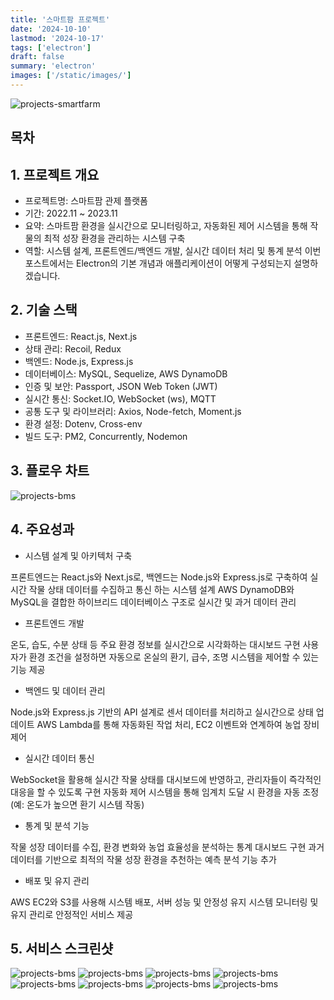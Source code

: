 ```yaml
---
title: '스마트팜 프로젝트'
date: '2024-10-10'
lastmod: '2024-10-17'
tags: ['electron']
draft: false
summary: 'electron'
images: ['/static/images/']
---
```


![projects-smartfarm](/static/images/project/smartfarm.png)

## 목차
  <TOCInline toc={props.toc} exclude="Introduction" />
  
## 1. 프로젝트 개요
- 프로젝트명: 스마트팜 관제 플랫폼
- 기간: 2022.11 ~ 2023.11
- 요약: 스마트팜 환경을 실시간으로 모니터링하고, 자동화된 제어 시스템을 통해 작
물의 최적 성장 환경을 관리하는 시스템 구축
- 역할: 시스템 설계, 프론트엔드/백엔드 개발, 실시간 데이터 처리 및 통계 분석
이번 포스트에서는 Electron의 기본 개념과 애플리케이션이 어떻게 구성되는지 설명하겠습니다.

## 2. 기술 스택
- 프론트엔드: React.js, Next.js
- 상태 관리: Recoil, Redux
- 백엔드: Node.js, Express.js
- 데이터베이스: MySQL, Sequelize, AWS DynamoDB
- 인증 및 보안: Passport, JSON Web Token (JWT)
- 실시간 통신: Socket.IO, WebSocket (ws), MQTT
- 공통 도구 및 라이브러리: Axios, Node-fetch, Moment.js
- 환경 설정: Dotenv, Cross-env
- 빌드 도구: PM2, Concurrently, Nodemon

## 3. 플로우 차트
![projects-bms](/static/images/project/smartfarmflow.png)

## 4. 주요성과
- 시스템 설계 및 아키텍처 구축

프론트엔드는 React.js와 Next.js로, 백엔드는 Node.js와 Express.js로 구축하여 실시간 작물 상태 데이터를 수집하고 통신
하는 시스템 설계 AWS DynamoDB와 MySQL을 결합한 하이브리드 데이터베이스 구조로 실시간 및 과거 데이터 관리

- 프론트엔드 개발

온도, 습도, 수분 상태 등 주요 환경 정보를 실시간으로 시각화하는 대시보드 구현 사용자가 환경 조건을 설정하면 
자동으로 온실의 환기, 급수, 조명 시스템을 제어할 수 있는 기능 제공

- 백엔드 및 데이터 관리

Node.js와 Express.js 기반의 API 설계로 센서 데이터를 처리하고 실시간으로 상태 업데이트
AWS Lambda를 통해 자동화된 작업 처리, EC2 이벤트와 연계하여 농업 장비 제어

- 실시간 데이터 통신

WebSocket을 활용해 실시간 작물 상태를 대시보드에 반영하고, 관리자들이 즉각적인 대응을 할 수 있도록 구현 
자동화 제어 시스템을 통해 임계치 도달 시 환경을 자동 조정 (예: 온도가 높으면 환기 시스템 작동)

- 통계 및 분석 기능

작물 성장 데이터를 수집, 환경 변화와 농업 효율성을 분석하는 통계 대시보드 구현
과거 데이터를 기반으로 최적의 작물 성장 환경을 추천하는 예측 분석 기능 추가

- 배포 및 유지 관리

AWS EC2와 S3를 사용해 시스템 배포, 서버 성능 및 안정성 유지
시스템 모니터링 및 유지 관리로 안정적인 서비스 제공


## 5. 서비스 스크린샷
![projects-bms](/static/images/project/smartfarm.png)
![projects-bms](/static/images/project/smartfarm1.png)
![projects-bms](/static/images/project/smartfarm2.png)
![projects-bms](/static/images/project/smartfarm3.png)
![projects-bms](/static/images/project/smartfarm4.png)
![projects-bms](/static/images/project/smartfarm5.png)
![projects-bms](/static/images/project/smartfarm6.png)
![projects-bms](/static/images/project/smartfarm7.png)